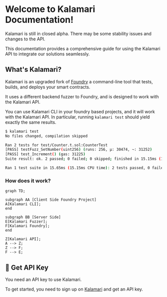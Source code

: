 
# Welcome to Kalamari Documentation!

<Callout type="warning" emoji="⚠️">
  Kalamari is still in closed alpha. There may be some stability issues and changes to the API.
</Callout>


This documentation provides a comprehensive guide for using the Kalamari API to integrate our solutions seamlessly.

## What's Kalamari?

Kalamari is an upgraded fork of [Foundry](https://book.getfoundry.sh/forge/) a command-line tool that tests, builds, and deploys your smart contracts. 

It uses a different backend fuzzer to Foundry, and is designed to work with the Kalamari API.

You can use Kalamari CLI in your foundry based projects, and it will work with the Kalamari API. In particular, running `kalamari test` should yield exactly the same results.

```sh test copy
$ kalamari test
No files changed, compilation skipped

Ran 2 tests for test/Counter.t.sol:CounterTest
[PASS] testFuzz_SetNumber(uint256) (runs: 256, μ: 30474, ~: 31252)
[PASS] test_Increment() (gas: 31225)
Suite result: ok. 2 passed; 0 failed; 0 skipped; finished in 15.15ms (14.74ms CPU time)

Ran 1 test suite in 15.65ms (15.15ms CPU time): 2 tests passed, 0 failed, 0 skipped (2 total tests)

```


### How does it work?


```mermaid
graph TD;

subgraph AA [Client Side Foundry Project]
A[Kalamari CLI];
end

subgraph BB [Server Side]
E[Kalamari Fuzzer];
F[Kalamari Foundry];
end

Z[Kalamari API];
A --> Z;
Z --> F;
F --> E;
```

## 🔑 Get API Key

<Callout type="info" emoji="ℹ️">
  You need an API key to use Kalamari.
</Callout>

To get started, you need to sign up on [Kalamari](https://kalamari.com) and get an API key.

